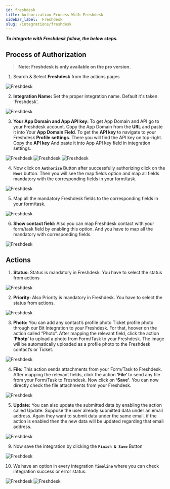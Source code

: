 ```yaml
---
id: freshdesk
title: Authorization Process With Freshdesk
sidebar_label:  Freshdesk
slug: /integrations/freshdesk
---
```



***To integrate with Freshdesk follow, the below steps.***


## Process of Authorization
> **Note: Freshdesk is only available on the pro version.**

1.	Search & Select **Freshdesk** from the actions pages
 <Image src="actions/freshdesk/_select-freshdesk" alt="Freshdesk" w="1020" h="350" />

2. **Integration Name:** Set the proper integration name. Default it's taken 'Freshdesk'.
 <Image src="actions/freshdesk/_integration-name" alt="Freshdesk" w="1020" h="350" />

3.	**Your App Domain and App API key:** To get App Domain and API go to your Freshdesk account. Copy the App Domain from the **URL** and paste it into Your **App Domain Field**. To get the **API key** to navigate to your Freshdesk **Profile settings**. There you will find the API key on top-right. Copy the **API key** And paste it into App API key field in integration settings. 

 <Image src="actions/freshdesk/_app-domain-url" alt="Freshdesk" w="1020" h="350" />
 <Image src="actions/freshdesk/_api-key" alt="Freshdesk" w="1020" h="350" />
 <Image src="actions/freshdesk/_copy-and-paste-app-domain-and-api" alt="Freshdesk" w="1020" h="350" />


4.	Now click on **`Authorize`** Button after successfully authorizing click on the **`Next`** button. Then you will see the map fields option and map all fields mandatory with the corresponding fields in your form/task.

 <Image src="actions/freshdesk/_authorize" alt="Freshdesk" w="1020" h="350" />

5.	Map all the mandatory Freshdesk fields to the corresponding fields in your form/task.
 <Image src="actions/freshdesk/_field-mapping" alt="Freshdesk" w="1020" h="350" />

6. **Show contact field:** Also you can map Freshdesk contact with your form/task field by enabling this option. And you have to map all the mandatory with corresponding fields.
 <Image src="actions/freshdesk/_map-contact-field" alt="Freshdesk" w="1020" h="350" />

## Actions
1. **Status:** Status is mandatory in Freshdesk. You have to select the status from actions
 <Image src="actions/freshdesk/_status-action" alt="Freshdesk" w="1020" h="350" />

2. **Priority:** Also Priority is mandatory in Freshdesk. You have to select the status from actions.
 <Image src="actions/freshdesk/_priority-actions" alt="Freshdesk" w="1020" h="350" />

3. **Photo:** You can add any contact’s profile photo Ticket profile photo through our Bit Integration to your Freshdesk. For that, hoover on the action called “Photo“. After mapping the relevant field, click the action **‘Photp’** to upload a photo from Form/Task to your Freshdesk. The image will be automatically uploaded as a profile photo to the Freshdesk contact’s or Ticket.
 <Image src="actions/freshdesk/_file-actions" alt="Freshdesk" w="1020" h="350" />

4. **File:** This action sends attachments from your Form/Task to Freshdesk. After mapping the relevant fields, click the action **‘File‘** to send any file from your Form/Task  to Freshdesk. Now click on **‘Save’**. You can now directly check the file attachments from your Freshdesk.
 <Image src="actions/freshdesk/_file-actions" alt="Freshdesk" w="1020" h="350" />

5. **Update:** You can also update the submitted data by enabling the action called Update. Suppose the user already submitted data under an email address. Again they want to submit data under the same email, if the action is enabled then the new data will be updated regarding that email address.
 <Image src="actions/freshdesk/_update-actions" alt="Freshdesk" w="1020" h="350" />


9. Now save the integration by clicking the **`Finish & Save`** Button

 <Image src="actions/freshdesk/_finish-and-save" alt="Freshdesk" w="1020" h="350" />

10. We have an option in every integration **`Timeline`** where you can check integration success or error status.
 <Image src="actions/freshdesk/_timeline" alt="Freshdesk" w="1020" h="350" />
 <Image src="actions/freshdesk/_sucess-and-error-massage" alt="Freshdesk" w="1020" h="350" />
